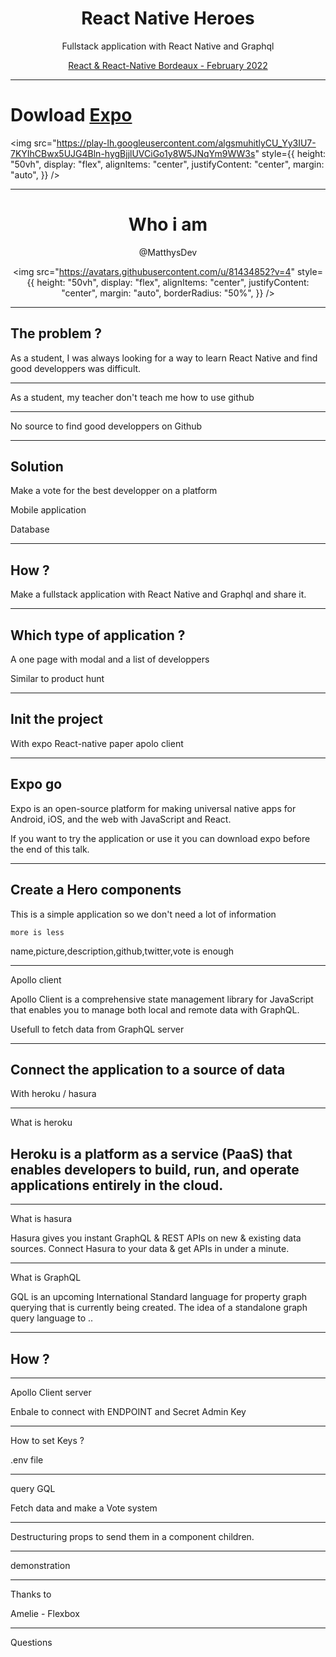 

<center>

# React Native Heroes

Fullstack application with React Native and Graphql

<a href="https://www.meetup.com/fr-FR/react-react-native-bordeaux/">
  React & React-Native Bordeaux - February 2022
</a>

 </center>

---

# Dowload <a href="https://expo.dev/">Expo</a>

<img
  src="https://play-lh.googleusercontent.com/algsmuhitlyCU_Yy3IU7-7KYIhCBwx5UJG4Bln-hygBjjlUVCiGo1y8W5JNqYm9WW3s"
  style={{
    height: "50vh",
    display: "flex",
    alignItems: "center",
    justifyContent: "center",
    margin: "auto",
  }}
/>

---

<center>

# Who i am

@MatthysDev

<img
  src="https://avatars.githubusercontent.com/u/81434852?v=4"
  style={{
    height: "50vh",
    display: "flex",
    alignItems: "center",
    justifyContent: "center",
    margin: "auto",
    borderRadius: "50%",
  }}
/>

</center>

---

## The problem ?

As a student, I was always looking for a way to learn React Native and find good developpers was difficult.

---

As a student, my teacher don't teach me how to use github

---

No source to find good developpers on Github

---

## Solution

Make a vote for the best developper on a platform

Mobile application

Database

---

## How ?

Make a fullstack application with React Native and Graphql and share it.

---

## Which type of application ?

A one page with modal and a list of developpers

Similar to product hunt

---

## Init the project

With expo
React-native paper
apolo client

---

## Expo go

Expo is an open-source platform for making universal native apps for Android, iOS, and the web with JavaScript and React.

If you want to try the application or use it you can download expo before the end of this talk.

---

## Create a Hero components

This is a simple application so we don't need a lot of information

```
more is less
```

name,picture,description,github,twitter,vote is enough

---

Apollo client

Apollo Client is a comprehensive state management library for JavaScript that enables you to manage both local and remote data with GraphQL.

Usefull to fetch data from GraphQL server

---

## Connect the application to a source of data

With heroku / hasura

---

What is heroku

## Heroku is a platform as a service (PaaS) that enables developers to build, run, and operate applications entirely in the cloud.

---

What is hasura

Hasura gives you instant GraphQL & REST APIs on new & existing data sources. Connect Hasura to your data & get APIs in under a minute.

---

What is GraphQL

GQL is an upcoming International Standard language for property graph querying that is currently being created. The idea of a standalone graph query language to ..

---

## How ?

---

Apollo Client server

Enbale to connect with ENDPOINT and Secret Admin Key

---

How to set Keys ?

.env file

---

query GQL

Fetch data and make a Vote system

---

Destructuring props to send them in a component children.

---

demonstration

---

Thanks to

Amelie - Flexbox

---

Questions
